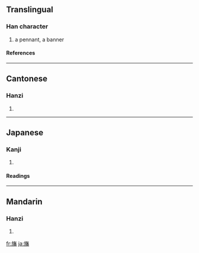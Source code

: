 ==Translingual==
===Han character===
{{Han char|rn=70|rad=方|as=14|sn=18|four=0826<sub>9</sub>|canj=卜尸人竹田 (YSOHW)}}
# a pennant, a banner
====References====
{{Han ref|kx=0485.090|dkj=13700|dj=0847.110|hdz=32185.010|uh=65DB|ud=26075|bh=EFD9|bd=61401}}
----
==Cantonese==
===Hanzi===
{{yue-hanzi|jyut=|y=faan1}}
# {{defn|Cantonese}}
----
==Japanese==
===Kanji===
{{ja-kanji|grade=|rs=方14}}
# {{defn|Japanese}} 
====Readings====
{{ja-readings|on=[[はん]] (han)|kun=[[はた]] (hata)}}
----
==Mandarin==
===Hanzi===
{{cmn-hanzi|pin=[[fān]] ([[fan1]])|wg=fan<sup>1</sup>}}
# {{defn|Mandarin}}

[[fr:旛]]
[[ja:旛]]